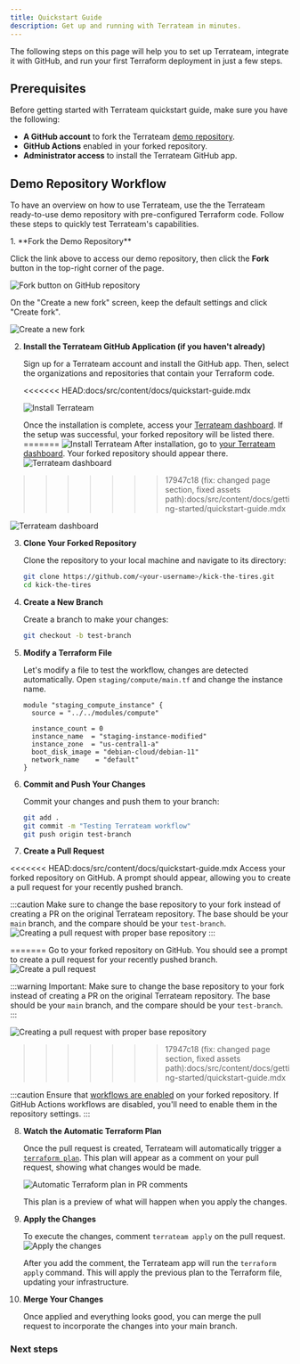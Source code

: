 ```yaml
---
title: Quickstart Guide
description: Get up and running with Terrateam in minutes.
---
```


The following steps on this page will help you to set up Terrateam, integrate it with GitHub, and run your first Terraform deployment in just a few steps.

## Prerequisites

Before getting started with Terrateam quickstart guide, make sure you have the following:

- **A GitHub account** to fork the Terrateam [demo repository](https://github.com/terrateam-demo/kick-the-tires).
- **GitHub Actions** enabled in your forked repository.
- **Administrator access** to install the Terrateam GitHub app.


## Demo Repository Workflow

To have an overview on how to use Terrateam, use the the Terrateam ready-to-use demo repository with pre-configured Terraform code. Follow these steps to quickly test Terrateam's capabilities.  

<LinkCard
  title="Terrateam Demo Repository"
  href="https://github.com/terrateam-demo/kick-the-tires"
/>

<Steps>
1. **Fork the Demo Repository**

   Click the link above to access our demo repository, then click the **Fork** button in the top-right corner of the page.
   
   ![Fork button on GitHub repository](../../../assets/demo-fork.png)
   
   On the "Create a new fork" screen, keep the default settings and click "Create fork".
   
   ![Create a new fork](../../../assets/demo-create-fork.png)
   

2. **Install the Terrateam GitHub Application (if you haven't already)**

   Sign up for a Terrateam account and install the GitHub app. Then, select the organizations and repositories that contain your Terraform code.
   
   <LinkCard
     title="Sign up for Terrateam"
     href="https://terrateam.io/signup"
   />
<<<<<<< HEAD:docs/src/content/docs/quickstart-guide.mdx
   
   ![Install Terrateam](../../assets/demo-install-terrateam-2.png)
   
   Once the installation is complete, access your [Terrateam dashboard](https://app.terrateam.io/). If the setup was successful, your forked repository will be listed there.  
=======
   ![Install Terrateam](../../../assets/demo-install-terrateam-2.png)
   After installation, go to [your Terrateam dashboard](https://app.terrateam.io/). Your forked repository should appear there.
   ![Terrateam dashboard](../../../assets/demo-terrateam-dashboard.png)
>>>>>>> 17947c18 (fix: changed page section, fixed assets path):docs/src/content/docs/getting-started/quickstart-guide.mdx

   
   ![Terrateam dashboard](../../assets/demo-terrateam-dashboard.png)

3. **Clone Your Forked Repository**

   Clone the repository to your local machine and navigate to its directory:
   
   ```bash
   git clone https://github.com/<your-username>/kick-the-tires.git
   cd kick-the-tires
   ```
   
   
4. **Create a New Branch**

   Create a branch to make your changes:
   
   ```bash
   git checkout -b test-branch
   ```
   
5. **Modify a Terraform File**

   Let's modify a file to test the workflow, changes are detected automatically. Open `staging/compute/main.tf` and change the instance name.
      
   ```hcl {5}
   module "staging_compute_instance" {
     source = "../../modules/compute"

     instance_count = 0
     instance_name  = "staging-instance-modified"
     instance_zone  = "us-central1-a"
     boot_disk_image = "debian-cloud/debian-11"
     network_name    = "default"
   }
   ```
   
6. **Commit and Push Your Changes**

   Commit your changes and push them to your branch:
   
   ```bash
   git add .
   git commit -m "Testing Terrateam workflow"
   git push origin test-branch
   ```

7. **Create a Pull Request**

<<<<<<< HEAD:docs/src/content/docs/quickstart-guide.mdx
   Access your forked repository on GitHub. A prompt should appear, allowing you to create a pull request for your recently pushed branch.  

   :::caution
   Make sure to change the base repository to your fork instead of creating a PR on the original Terrateam repository. The base should be your `main` branch, and the compare should be your `test-branch`.
    ![Creating a pull request with proper base repository](../../assets/demo-pr-2.png)
   :::
   
  
=======
   Go to your forked repository on GitHub. You should see a prompt to create a pull request for your recently pushed branch.
   ![Create a pull request](../../../assets/demo-pr.png)
   
   :::warning
   Important: Make sure to change the base repository to your fork instead of creating a PR on the original Terrateam repository. The base should be your `main` branch, and the compare should be your `test-branch`.
   :::
   
   ![Creating a pull request with proper base repository](../../../assets/demo-pr-2.png)
>>>>>>> 17947c18 (fix: changed page section, fixed assets path):docs/src/content/docs/getting-started/quickstart-guide.mdx
   
   :::caution
   Ensure that [workflows are enabled](https://docs.github.com/en/actions/managing-workflow-runs-and-deployments/managing-workflow-runs/disabling-and-enabling-a-workflow#enabling-a-workflow) on your forked repository. If GitHub Actions workflows are disabled, you'll need to enable them in the repository settings.
   :::

8. **Watch the Automatic Terraform Plan**

   Once the pull request is created, Terrateam will automatically trigger a [`terraform plan`](/getting-started/plan-and-apply). This plan will appear as a comment on your pull request, showing what changes would be made.  

   
   ![Automatic Terraform plan in PR comments](../../../assets/demo-plan-output.png)
   
   This plan is a preview of what will happen when you apply the changes.

9. **Apply the Changes**

   To execute the changes, comment `terrateam apply` on the pull request.
   ![Apply the changes](../../../assets/demo-pr-apply.png)
   
   After you add the comment, the Terrateam app will run the `terraform apply` command. This will apply the previous plan to the Terraform file, updating your infrastructure.

10. **Merge Your Changes**

    Once applied and everything looks good, you can merge the pull request to incorporate the changes into your main branch.
</Steps>

### Next steps

<CardGrid>
  <LinkCard title="Learn how Terrateam works" href="/how-it-works" />
  <LinkCard title="Explore key Terrateam concepts" href="/getting-started/concepts" />
</CardGrid>

